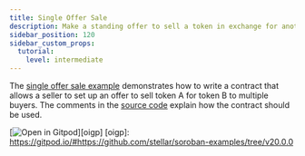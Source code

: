 ```yaml
---
title: Single Offer Sale
description: Make a standing offer to sell a token in exchange for another token.
sidebar_position: 120
sidebar_custom_props:
  tutorial:
    level: intermediate
---
```


<head>
  <title>
    Make a standing offer to sell a token in exchange for another token.
  </title>
  <meta charSet="utf-8" />
  <meta
    property="og:title"
    content="Make a standing offer to sell a token in exchange for another token."
  />
  <meta
    property="og:description"
    content="Write a smart contract that allows a seller to set up an offer to sell one token for another token to multiple buyers."
  />
</head>

The [single offer sale example] demonstrates how to write a contract that allows a seller to set up an offer to sell token A for token B to multiple buyers. The comments in the [source code] explain how the contract should be used.

[![Open in Gitpod](https://gitpod.io/button/open-in-gitpod.svg)][oigp] [oigp]: https://gitpod.io/#https://github.com/stellar/soroban-examples/tree/v20.0.0

[single offer sale example]: https://github.com/stellar/soroban-examples/tree/v20.0.0/single_offer
[source code]: https://github.com/stellar/soroban-examples/blob/v20.0.0/single_offer/src/lib.rs
